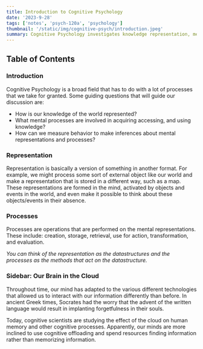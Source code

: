 ```yaml
---
title: Introduction to Cognitive Psychology
date: '2023-9-28'
tags: ['notes', 'psych-120a', 'psychology']
thumbnail: '/static/img/cognitive-psych/introduction.jpeg'
summary: Cognitive Psychology investigates knowledge representation, mental processes, and the impact of evolving technologies on cognition.
---
```


## Table of Contents

<TOCInline toc={props.toc} exclude="Table of Contents" toHeading={5} />

### Introduction

Cognitive Psychology is a broad field that has to do with a lot of processes that we take for granted. Some guiding questions that will guide our discussion are:

- How is our knowledge of the world represented?
- What mental processes are involved in acquiring accessing, and using knowledge?
- How can we measure behavior to make inferences about mental representations and processes?

### Representation

Representation is basically a version of something in another format. For example, we might process some sort of external object like our world and make a representation that is stored in a different way, such as a map. These representations are formed in the mind, activated by objects and events in the world, and even make it possible to think about these objects/events in their absence.

### Processes

Processes are operations that are performed on the mental representations. These include: creation, storage, retrieval, use for action, transformation, and evaluation.

_You can think of the representation as the datastructures and the processes as the methods that act on the datastructure._

### Sidebar: Our Brain in the Cloud

Throughout time, our mind has adapted to the various different technologies that allowed us to interact with our information differently than before. In ancient Greek times, Socrates had the worry that the advent of the written language would result in implanting forgetfulness in their souls.

Today, cognitive scientists are studying the effect of the cloud on human memory and other cognitive processes. Apparently, our minds are more inclined to use cognitive offloading and spend resources finding information rather than memorizing information.
